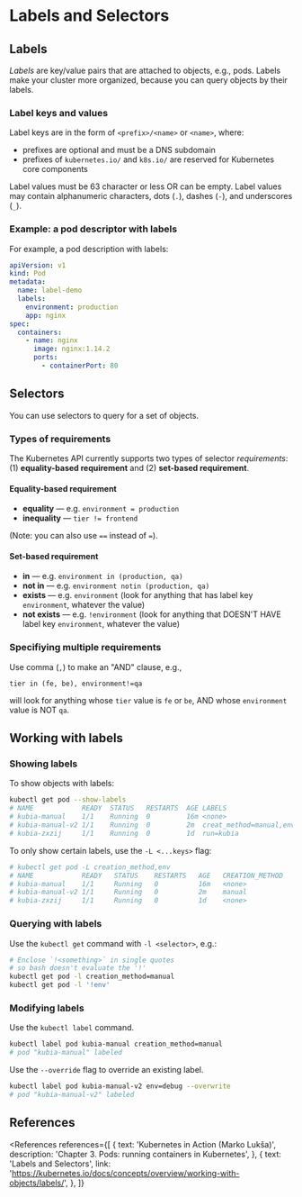
# Labels and Selectors

## Labels

_Labels_ are key/value pairs that are attached to objects, e.g., pods. Labels make your cluster more organized, because you can query objects by their labels.

### Label keys and values

Label keys are in the form of `<prefix>/<name>` or `<name>`, where:

- prefixes are optional and must be a DNS subdomain
- prefixes of `kubernetes.io/` and `k8s.io/` are reserved for Kubernetes core components

Label values must be 63 character or less OR can be empty. Label values may contain alphanumeric characters, dots (`.`), dashes (`-`), and underscores (`_`).

### Example: a pod descriptor with labels

For example, a pod description with labels:

```yml
apiVersion: v1
kind: Pod
metadata:
  name: label-demo
  labels:
    environment: production
    app: nginx
spec:
  containers:
    - name: nginx
      image: nginx:1.14.2
      ports:
        - containerPort: 80
```

## Selectors

You can use selectors to query for a set of objects.

### Types of requirements

The Kubernetes API currently supports two types of selector _requirements_: (1) **equality-based requirement** and (2) **set-based requirement**.

#### Equality-based requirement

- **equality** &mdash; e.g. `environment = production`
- **inequality** &mdash; `tier != frontend`

(Note: you can also use `==` instead of `=`).

#### Set-based requirement

- **in** &mdash; e.g. `environment in (production, qa)`
- **not in** &mdash; e.g. `environment notin (production, qa)`
- **exists** &mdash; e.g. `environment` (look for anything that has label key `environment`, whatever the value)
- **not exists** &mdash; e.g. `!environment` (look for anything that DOESN'T HAVE label key `environment`, whatever the value)

### Specifiying multiple requirements

Use comma (`,`) to make an "AND" clause, e.g.,

```
tier in (fe, be), environment!=qa
```

will look for anything whose `tier` value is `fe` or `be`, AND whose `environment` value is NOT `qa`.

## Working with labels

### Showing labels

To show objects with labels:

```bash
kubectl get pod --show-labels
# NAME            READY  STATUS   RESTARTS  AGE LABELS
# kubia-manual    1/1    Running  0         16m <none>
# kubia-manual-v2 1/1    Running  0         2m  creat_method=manual,env=prod
# kubia-zxzij     1/1    Running  0         1d  run=kubia
```

To only show certain labels, use the `-L <...keys>` flag:

```bash
# kubectl get pod -L creation_method,env
# NAME            READY   STATUS    RESTARTS   AGE   CREATION_METHOD   ENV
# kubia-manual    1/1     Running   0          16m   <none>            <none>
# kubia-manual-v2 1/1     Running   0          2m    manual            prod
# kubia-zxzij     1/1     Running   0          1d    <none>            <none>
```

### Querying with labels

Use the `kubectl get` command with `-l <selector>`, e.g.:

```bash
# Enclose `!<something>` in single quotes
# so bash doesn't evaluate the '!'
kubectl get pod -l creation_method=manual
kubectl get pod -l '!env'
```

### Modifying labels

Use the `kubectl label` command.

```bash
kubectl label pod kubia-manual creation_method=manual
# pod "kubia-manual" labeled
```

Use the `--override` flag to override an existing label.

```bash
kubectl label pod kubia-manual-v2 env=debug --overwrite
# pod "kubia-manual-v2" labeled
```

## References

<References
  references={[
    {
      text: 'Kubernetes in Action (Marko Lukša)',
      description: 'Chapter 3. Pods: running containers in Kubernetes',
    },
    {
      text: 'Labels and Selectors',
      link: 'https://kubernetes.io/docs/concepts/overview/working-with-objects/labels/',
    },
  ]}
></References>
